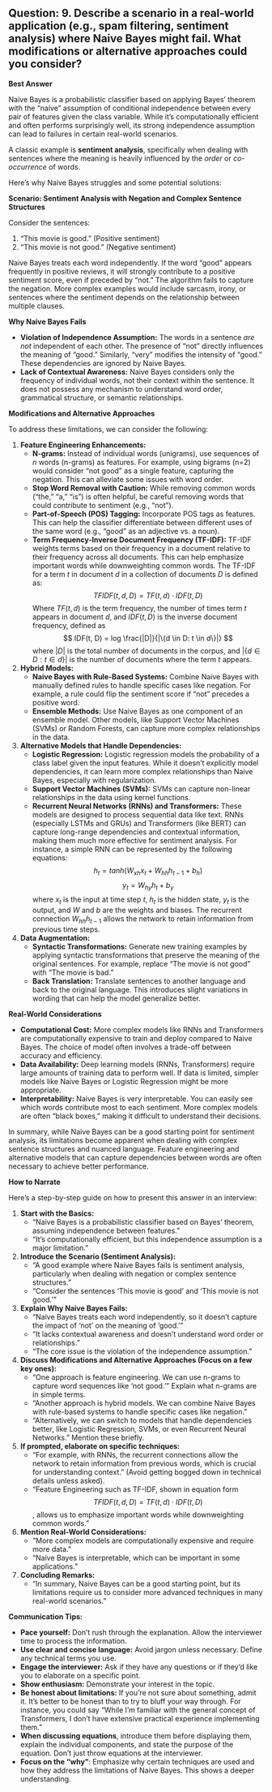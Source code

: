 ## Question: 9. Describe a scenario in a real-world application (e.g., spam filtering, sentiment analysis) where Naive Bayes might fail. What modifications or alternative approaches could you consider?

**Best Answer**

Naive Bayes is a probabilistic classifier based on applying Bayes' theorem with the "naive" assumption of conditional independence between every pair of features given the class variable. While it's computationally efficient and often performs surprisingly well, its strong independence assumption can lead to failures in certain real-world scenarios.

A classic example is **sentiment analysis**, specifically when dealing with sentences where the meaning is heavily influenced by the *order* or *co-occurrence* of words.

Here's why Naive Bayes struggles and some potential solutions:

**Scenario: Sentiment Analysis with Negation and Complex Sentence Structures**

Consider the sentences:

1.  "This movie is good." (Positive sentiment)
2.  "This movie is not good." (Negative sentiment)

Naive Bayes treats each word independently.  If the word "good" appears frequently in positive reviews, it will strongly contribute to a positive sentiment score, even if preceded by "not." The algorithm fails to capture the negation. More complex examples would include sarcasm, irony, or sentences where the sentiment depends on the relationship between multiple clauses.

**Why Naive Bayes Fails**

*   **Violation of Independence Assumption:** The words in a sentence *are not* independent of each other. The presence of "not" directly influences the meaning of "good."  Similarly, "very" modifies the intensity of "good." These dependencies are ignored by Naive Bayes.
*   **Lack of Contextual Awareness:** Naive Bayes considers only the frequency of individual words, not their context within the sentence. It does not possess any mechanism to understand word order, grammatical structure, or semantic relationships.

**Modifications and Alternative Approaches**

To address these limitations, we can consider the following:

1.  **Feature Engineering Enhancements:**
    *   **N-grams:** Instead of individual words (unigrams), use sequences of *n* words (n-grams) as features.  For example, using bigrams (n=2) would consider "not good" as a single feature, capturing the negation.  This can alleviate some issues with word order.
    *   **Stop Word Removal with Caution:** While removing common words ("the," "a," "is") is often helpful, be careful removing words that could contribute to sentiment (e.g., "not").
    *   **Part-of-Speech (POS) Tagging:**  Incorporate POS tags as features. This can help the classifier differentiate between different uses of the same word (e.g., "good" as an adjective vs. a noun).
    *   **Term Frequency-Inverse Document Frequency (TF-IDF):** TF-IDF weights terms based on their frequency in a document relative to their frequency across all documents.  This can help emphasize important words while downweighting common words.  The TF-IDF for a term $t$ in document $d$ in a collection of documents $D$ is defined as:
        $$
        TFIDF(t, d, D) = TF(t, d) \cdot IDF(t, D)
        $$
        Where $TF(t, d)$ is the term frequency, the number of times term $t$ appears in document $d$, and $IDF(t, D)$ is the inverse document frequency, defined as
        $$
        IDF(t, D) = log \frac{|D|}{|\{d \in D: t \in d\}|}
        $$
        where $|D|$ is the total number of documents in the corpus, and $|\{d \in D: t \in d\}|$ is the number of documents where the term $t$ appears.

2.  **Hybrid Models:**
    *   **Naive Bayes with Rule-Based Systems:** Combine Naive Bayes with manually defined rules to handle specific cases like negation. For example, a rule could flip the sentiment score if "not" precedes a positive word.
    *   **Ensemble Methods:** Use Naive Bayes as one component of an ensemble model. Other models, like Support Vector Machines (SVMs) or Random Forests, can capture more complex relationships in the data.

3.  **Alternative Models that Handle Dependencies:**
    *   **Logistic Regression:** Logistic regression models the probability of a class label given the input features.  While it doesn't explicitly model dependencies, it can learn more complex relationships than Naive Bayes, especially with regularization.
    *   **Support Vector Machines (SVMs):** SVMs can capture non-linear relationships in the data using kernel functions.
    *   **Recurrent Neural Networks (RNNs) and Transformers:** These models are designed to process sequential data like text.  RNNs (especially LSTMs and GRUs) and Transformers (like BERT) can capture long-range dependencies and contextual information, making them much more effective for sentiment analysis.  For instance, a simple RNN can be represented by the following equations:
        $$
        h_t = tanh(W_{xh}x_t + W_{hh}h_{t-1} + b_h)
        $$
        $$
        y_t = W_{hy}h_t + b_y
        $$
        where $x_t$ is the input at time step $t$, $h_t$ is the hidden state, $y_t$ is the output, and $W$ and $b$ are the weights and biases. The recurrent connection $W_{hh}h_{t-1}$ allows the network to retain information from previous time steps.

4.  **Data Augmentation:**
    *   **Syntactic Transformations:** Generate new training examples by applying syntactic transformations that preserve the meaning of the original sentences. For example, replace "The movie is not good" with "The movie is bad."
    *   **Back Translation:** Translate sentences to another language and back to the original language. This introduces slight variations in wording that can help the model generalize better.

**Real-World Considerations**

*   **Computational Cost:** More complex models like RNNs and Transformers are computationally expensive to train and deploy compared to Naive Bayes. The choice of model often involves a trade-off between accuracy and efficiency.
*   **Data Availability:** Deep learning models (RNNs, Transformers) require large amounts of training data to perform well. If data is limited, simpler models like Naive Bayes or Logistic Regression might be more appropriate.
*   **Interpretability:** Naive Bayes is very interpretable. You can easily see which words contribute most to each sentiment. More complex models are often "black boxes," making it difficult to understand their decisions.

In summary, while Naive Bayes can be a good starting point for sentiment analysis, its limitations become apparent when dealing with complex sentence structures and nuanced language. Feature engineering and alternative models that can capture dependencies between words are often necessary to achieve better performance.

**How to Narrate**

Here's a step-by-step guide on how to present this answer in an interview:

1.  **Start with the Basics:**
    *   "Naive Bayes is a probabilistic classifier based on Bayes' theorem, assuming independence between features."
    *   "It's computationally efficient, but this independence assumption is a major limitation."

2.  **Introduce the Scenario (Sentiment Analysis):**
    *   "A good example where Naive Bayes fails is sentiment analysis, particularly when dealing with negation or complex sentence structures."
    *   "Consider the sentences 'This movie is good' and 'This movie is not good.'"

3.  **Explain Why Naive Bayes Fails:**
    *   "Naive Bayes treats each word independently, so it doesn't capture the impact of 'not' on the meaning of 'good.'"
    *   "It lacks contextual awareness and doesn't understand word order or relationships."
    *   "The core issue is the violation of the independence assumption."

4.  **Discuss Modifications and Alternative Approaches (Focus on a few key ones):**
    *   "One approach is feature engineering.  We can use n-grams to capture word sequences like 'not good.'" Explain what n-grams are in simple terms.
    *   "Another approach is hybrid models. We can combine Naive Bayes with rule-based systems to handle specific cases like negation."
    *   "Alternatively, we can switch to models that handle dependencies better, like Logistic Regression, SVMs, or even Recurrent Neural Networks." Mention these briefly.

5.  **If prompted, elaborate on specific techniques:**
    *   "For example, with RNNs, the recurrent connections allow the network to retain information from previous words, which is crucial for understanding context." (Avoid getting bogged down in technical details unless asked).
    *   "Feature Engineering such as TF-IDF, shown in equation form $$TFIDF(t, d, D) = TF(t, d) \cdot IDF(t, D)$$, allows us to emphasize important words while downweighting common words."

6.  **Mention Real-World Considerations:**
    *   "More complex models are computationally expensive and require more data."
    *   "Naive Bayes is interpretable, which can be important in some applications."

7.  **Concluding Remarks:**
    *   "In summary, Naive Bayes can be a good starting point, but its limitations require us to consider more advanced techniques in many real-world scenarios."

**Communication Tips:**

*   **Pace yourself:** Don't rush through the explanation. Allow the interviewer time to process the information.
*   **Use clear and concise language:** Avoid jargon unless necessary. Define any technical terms you use.
*   **Engage the interviewer:** Ask if they have any questions or if they'd like you to elaborate on a specific point.
*   **Show enthusiasm:** Demonstrate your interest in the topic.
*   **Be honest about limitations:** If you're not sure about something, admit it. It's better to be honest than to try to bluff your way through.  For instance, you could say "While I'm familiar with the general concept of Transformers, I don't have extensive practical experience implementing them."
*   **When discussing equations**, introduce them before displaying them, explain the individual components, and state the purpose of the equation. Don't just throw equations at the interviewer.
*   **Focus on the "why"**: Emphasize why certain techniques are used and how they address the limitations of Naive Bayes. This shows a deeper understanding.
